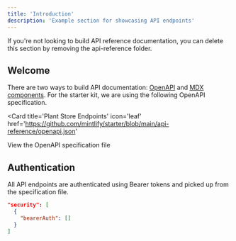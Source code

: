 ```yaml
---
title: 'Introduction'
description: 'Example section for showcasing API endpoints'
---
```


<Note>
  If you're not looking to build API reference documentation, you can delete this section by
  removing the api-reference folder.
</Note>

## Welcome

There are two ways to build API documentation: [OpenAPI](https://mintlify.com/docs/api-playground/openapi/setup) and [MDX components](https://mintlify.com/docs/api-playground/mdx/configuration). For the starter kit, we are using the following OpenAPI specification.

<Card
  title='Plant Store Endpoints'
  icon='leaf'
  href='https://github.com/mintlify/starter/blob/main/api-reference/openapi.json'
>
  View the OpenAPI specification file
</Card>

## Authentication

All API endpoints are authenticated using Bearer tokens and picked up from the specification file.

```json
"security": [
  {
    "bearerAuth": []
  }
]
```
